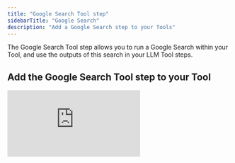 ```yaml
---
title: "Google Search Tool step"
sidebarTitle: "Google Search"
description: "Add a Google Search step to your Tools"
---
```


The Google Search Tool step allows you to run a Google Search within your Tool, and use the outputs of this search in your LLM Tool steps. 

## Add the Google Search Tool step to your Tool

<div style={{ width:"100%",position:"relative","padding-top":"56.75%" }}>
<iframe src="https://app.supademo.com/embed/cmbt2atv9dqp7sn1rd6nr9vxx" frameBorder="0" title="Add the Google Search Tool step to your Tool" allow="clipboard-write" webkitallowfullscreen="true" mozallowfullscreen="true" allowfullscreen style={{ position:"absolute",top:0,left:0,width:"100%",height:"100%",border:"3px solid #5E43CE",borderRadius:"10px" }} />

</div>

You can add the Google Search Tool step to your Tool by:

1. Creating a new Tool, then click 'Google' under 'Steps'
2. Click 'Expand' to see the full Tool step
3. Add a Search Query to the field 
4. Run the Tool step to see if works with your configuration\!

## Advanced Settings

### Country
You can select which country / region you would like to search Google from. 

### Locale
You can select which language is set for the Google Search. 

## Tool step outputs

The Google Search Tool step allows you to access the organic search (as an array) completed on the search query entered, as well as:
- **People Also Ask**: you can access an array of questions searchers also ask about the query, as well as a snippet, title and link for each question
- **Related searches**: you can also access an array of related searches to the search query

If you wanted to use an LLM Tool step to then analyse these results, here is an example of how you could prompt engineer this, where `search_query` is the input variable used for the Google Search, and `google` is the variable for the Google Search Tool step. 

```markdown
You are analysing the Google results for the following query: {{search_query}}

A Google Search has already been completed for this query, and Google has returned the following info:

* People Also Ask: {{google.peopleAlsoAsk}}
* Related Searches: {{google.relatedSearches}}
* All of the latest search results: {{google.organic}}

Analyse these to give me a run down of the top results from the {{search_query}}, as well as what people are asking about this query, and related searches. Keep this analysis between 1 - 3 paragraphs. 
```